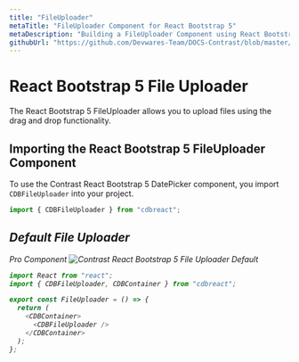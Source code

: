 ```yaml
---
title: "FileUploader"
metaTitle: "FileUploader Component for React Bootstrap 5"
metaDescription: "Building a FileUploader Component using React Bootstrap 5"
githubUrl: "https://github.com/Devwares-Team/DOCS-Contrast/blob/master/content/contrast/react/sections/fileuploader.mdx"
---
```



<ProAlertReact/>

# React Bootstrap 5 File Uploader

The React Bootstrap 5 FileUploader allows you to upload files using the drag and drop functionality.

## Importing the React Bootstrap 5 FileUploader Component

To use the Contrast React Bootstrap 5 DatePicker component, you import `CDBFileUploader` into your project.

```js
import { CDBFileUploader } from "cdbreact";
```

<i/>

## Default File Uploader

<Link to="/product/contrast-pro"><span class="badge badge-lg badge-pro">Pro Component</span></Link>

<img src={fileuploader} alt="Contrast React Bootstrap 5 File Uploader Default "/>

```js
import React from "react";
import { CDBFileUploader, CDBContainer } from "cdbreact";

export const FileUploader = () => {
  return (
    <CDBContainer>
      <CDBFileUploader />
    </CDBContainer>
  );
};
```




